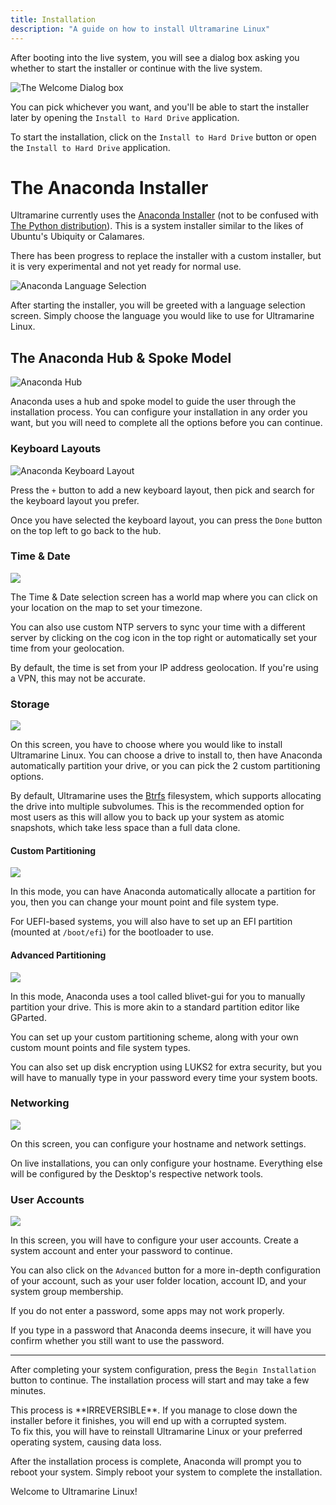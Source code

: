 ```yaml
---
title: Installation
description: "A guide on how to install Ultramarine Linux"
---
```



After booting into the live system, you will see a dialog box asking you whether to start the installer or continue with the live system.

![The Welcome Dialog box](/assets/welcome-window.png)

You can pick whichever you want, and you'll be able to start the installer later by opening the `Install to Hard Drive` application.

To start the installation, click on the `Install to Hard Drive` button or open the `Install to Hard Drive` application.

# The Anaconda Installer

Ultramarine currently uses the [Anaconda Installer](<https://en.wikipedia.org/wiki/Anaconda_(installer)>) (not to be confused with [The Python distribution](<https://en.wikipedia.org/wiki/Anaconda_(Python_distribution)>)). This is a system installer similar to the likes of Ubuntu's Ubiquity or Calamares.

There has been progress to replace the installer with a custom installer, but it is very experimental and not yet ready for normal use.

![Anaconda Language Selection](/assets/anaconda-1.png)

After starting the installer, you will be greeted with a language selection screen. Simply choose the language you would like to use for Ultramarine Linux.

## The Anaconda Hub & Spoke Model

![Anaconda Hub](/assets/anaconda-2.png)

Anaconda uses a hub and spoke model to guide the user through the installation process. You can configure your installation in any order you want, but you will need to complete all the options before you can continue.

### Keyboard Layouts

![Anaconda Keyboard Layout](/assets/anaconda-3.png)

Press the `+` button to add a new keyboard layout, then pick and search for the keyboard layout you prefer.

Once you have selected the keyboard layout, you can press the `Done` button on the top left to go back to the hub.

### Time & Date

![](/assets/anaconda-4.png)

The Time & Date selection screen has a world map where you can click on your location on the map to set your timezone.

You can also use custom NTP servers to sync your time with a different server by clicking on the cog icon in the top right or automatically set your time from your geolocation.

<Alert type="info">

By default, the time is set from your IP address geolocation. If you're using a VPN, this may not be accurate.

</Alert>

### Storage

![](/assets/anaconda-5.png)

On this screen, you have to choose where you would like to install Ultramarine Linux. You can choose a drive to install to, then have Anaconda automatically partition your drive, or you can pick the 2 custom partitioning options.

<Alert type="info">

By default, Ultramarine uses the [Btrfs](https://en.wikipedia.org/wiki/Btrfs) filesystem, which supports allocating the drive into multiple subvolumes. This is the recommended option for most users as this will allow you to back up your system as atomic snapshots, which take less space than a full data clone.

</Alert>

#### Custom Partitioning

![](/assets/anaconda-6.png)

In this mode, you can have Anaconda automatically allocate a partition for you, then you can change your mount point and file system type.

<Alert type="info">

For UEFI-based systems, you will also have to set up an EFI partition (mounted at `/boot/efi`) for the bootloader to use.

</Alert>

#### Advanced Partitioning

![](/assets/anaconda-7.png)

In this mode, Anaconda uses a tool called blivet-gui for you to manually partition your drive. This is more akin to a standard partition editor like GParted.

You can set up your custom partitioning scheme, along with your own custom mount points and file system types.

You can also set up disk encryption using LUKS2 for extra security, but you will have to manually type in your password every time your system boots.

### Networking

![](/assets/anaconda-8.png)

On this screen, you can configure your hostname and network settings.

<Alert type="info">

On live installations, you can only configure your hostname. Everything else will be configured by the Desktop's respective network tools.

</Alert>

### User Accounts

![](/assets/anaconda-9.png)

In this screen, you will have to configure your user accounts. Create a system account and enter your password to continue.

You can also click on the `Advanced` button for a more in-depth configuration of your account, such as your user folder location, account ID, and your system group membership.

<Alert type="warning">

If you do not enter a password, some apps may not work properly.

</Alert>

<Alert type="info">

If you type in a password that Anaconda deems insecure, it will have you confirm whether you still want to use the password.

</Alert>

---

After completing your system configuration, press the `Begin Installation` button to continue. The installation process will start and may take a few minutes.

<Alert type="danger">
  This process is **IRREVERSIBLE**. If you manage to close down the installer
  before it finishes, you will end up with a corrupted system. <br /> To fix
  this, you will have to reinstall Ultramarine Linux or your preferred operating
  system, causing data loss.
</Alert>

After the installation process is complete, Anaconda will prompt you to reboot your system. Simply reboot your system to complete the installation.

Welcome to Ultramarine Linux!
